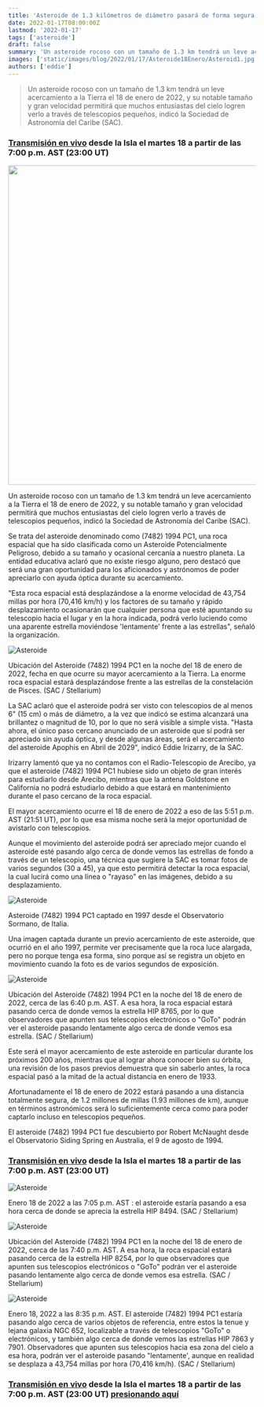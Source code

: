 ```yaml
---
title: 'Asteroide de 1.3 kilómetros de diámetro pasará de forma segura el 18 de enero de 2022'
date: 2022-01-17T08:00:00Z
lastmod: '2022-01-17'
tags: ['asteroide']
draft: false
summary: 'Un asteroide rocoso con un tamaño de 1.3 km tendrá un leve acercamiento a la Tierra el 18 de enero de 2022, y su notable tamaño y gran velocidad permitirá que muchos entusiastas del cielo logren verlo a través de telescopios pequeños, indicó la Sociedad de Astronomía del Caribe (SAC).'
images: ['static/images/blog/2022/01/17/Asteroide18Enero/Asteroid1.jpg']
authors: ['eddie']
---
```


> Un asteroide rocoso con un tamaño de 1.3 km tendrá un leve acercamiento a la Tierra el 18 de enero de 2022, y su notable tamaño y gran velocidad permitirá que muchos entusiastas del cielo logren verlo a través de telescopios pequeños, indicó la Sociedad de Astronomía del Caribe (SAC).

### [Transmisión en vivo](http://facebook.com/sociedad.astronomia) desde la Isla el martes 18 a partir de las 7:00 p.m. AST (23:00 UT)

<img src="/static/images/blog/2022/01/17/Asteroide18Enero/Asteroid1.jpg" width="650"/>

Un asteroide rocoso con un tamaño de 1.3 km tendrá un leve acercamiento a la Tierra el 18 de enero de 2022, y su notable tamaño y gran velocidad permitirá que muchos entusiastas del cielo logren verlo a través de telescopios pequeños, indicó la Sociedad de Astronomía del Caribe (SAC).

Se trata del asteroide denominado como (7482) 1994 PC1, una roca espacial que ha sido clasificada como un Asteroide Potencialmente Peligroso, debido a su tamaño y ocasional cercanía a nuestro planeta. La entidad educativa aclaró que no existe riesgo alguno, pero destacó que será una gran oportunidad para los aficionados y astrónomos de poder apreciarlo con ayuda óptica durante su acercamiento.

"Esta roca espacial está desplazándose a la enorme velocidad de 43,754 millas por hora (70,416 km/h) y los factores de su tamaño y rápido desplazamiento ocasionarán que cualquier persona que esté apuntando su telescopio hacia el lugar y en la hora indicada, podrá verlo luciendo como una aparente estrella moviéndose 'lentamente' frente a las estrellas", señaló la organización.

![Asteroide](/static/images/blog/2022/01/17/Asteroide18Enero/Ubicacion_Asteroide_7482_enero_18_a_las_7pm.jpg)
<div className="flex flex-wrap -mx-2 overflow-hidden xl:-mx-2">
  <div style={{color:'#cdc332', fontSize: 'smaller'}}>
    Ubicación del Asteroide (7482) 1994 PC1 en la noche del 18 de enero de 2022, fecha
en que ocurre su mayor acercamiento a la Tierra. La enorme roca espacial estará desplazándose frente a las estrellas de la constelación de Pisces.  (SAC / Stellarium)
  </div>
</div>

La SAC aclaró que el asteroide podrá ser visto con telescopios de al menos 6" (15 cm) o más de diámetro, a la vez que indicó se estima alcanzará una brillantez o magnitud de 10, por lo que no será visible a simple vista. "Hasta ahora, el único paso cercano anunciado de un asteroide que sí podrá ser apreciado sin ayuda óptica, y desde algunas áreas, será el acercamiento del asteroide Apophis en Abril de 2029",  indicó Eddie Irizarry, de la SAC.

Irizarry lamentó que ya no contamos con el Radio-Telescopio de Arecibo, ya que el asteroide (7482) 1994 PC1 hubiese sido un objeto de gran interés para estudiarlo desde Arecibo, mientras que la antena Goldstone en California no podrá estudiarlo debido a que estará en mantenimiento durante el paso cercano de la roca espacial.

El mayor acercamiento ocurre el 18 de enero de 2022 a eso de las 5:51 p.m. AST (21:51 UT), por lo que esa misma noche será la mejor oportunidad de avistarlo con telescopios. 

Aunque el movimiento del asteroide podrá ser apreciado mejor cuando el asteroide esté pasando algo cerca de donde vemos las estrellas de fondo a través de un telescopio, una técnica que sugiere la SAC es tomar fotos de varios segundos (30 a 45), ya que esto permitirá detectar la roca espacial, la cual lucirá como una línea o "rayaso" en las imágenes, debido a su desplazamiento.

![Asteroide](/static/images/blog/2022/01/17/Asteroide18Enero/Asteroide7482Sormano.jpg)
<div className="flex flex-wrap -mx-2 overflow-hidden xl:-mx-2">
  <div style={{color:'#cdc332', fontSize: 'smaller'}}>
    Asteroide (7482) 1994 PC1 captado en 1997 desde el Observatorio Sormano, de Italia.
  </div>
</div>

Una imagen captada durante un previo acercamiento de este asteroide, que ocurrió en el año 1997, permite ver precisamente que la roca luce alargada, pero no porque tenga esa forma, sino porque así se registra un objeto en movimiento cuando la foto es de varios segundos de exposición.

![Asteroide](/static/images/blog/2022/01/17/Asteroide18Enero/ubic7482_645pm_cerca_hip8765.jpg)
<div className="flex flex-wrap -mx-2 overflow-hidden xl:-mx-2">
  <div style={{color:'#cdc332', fontSize: 'smaller'}}>
    Ubicación del Asteroide (7482) 1994 PC1 en la noche del 18 de enero de 2022, cerca de las 6:40 p.m. AST.   A esa hora, la roca espacial estará pasando cerca de donde vemos la estrella HIP 8765, por lo que observadores que apunten sus telescopios electrónicos o "GoTo" podrán ver el asteroide pasando lentamente algo cerca de donde vemos esa estrella. (SAC / Stellarium)
  </div>
</div>

Este será el mayor acercamiento de este asteroide en particular durante los próximos 200 años, mientras que al lograr ahora conocer bien su órbita, una revisión de los pasos previos demuestra que sin saberlo antes, la roca espacial pasó a la mitad de la actual distancia en enero de 1933.

Afortunadamente el 18 de enero de 2022 estará pasando a una distancia totalmente segura, de 1.2 millones de millas (1.93 millones de km), aunque en términos astronómicos será lo suficientemente cerca como para poder captarlo incluso en telescopios pequeños. 

El asteroide (7482) 1994 PC1 fue descubierto por Robert McNaught desde el Observatorio Siding Spring en Australia, el 9 de agosto de 1994. 

### [Transmisión en vivo](http://facebook.com/sociedad.astronomia) desde la Isla el martes 18 a partir de las 7:00 p.m. AST (23:00 UT)

![Asteroide](/static/images/blog/2022/01/17/Asteroide18Enero/ubic7482_705pm_cerca_hip8494.jpg)
<div className="flex flex-wrap -mx-2 overflow-hidden xl:-mx-2">
  <div style={{color:'#cdc332', fontSize: 'smaller'}}>
    Enero 18 de 2022 a las 7:05 p.m. AST :  el asteroide estaría pasando a esa hora cerca de donde se aprecia la estrella HIP 8494. (SAC / Stellarium)
  </div>
</div>

![Asteroide](/static/images/blog/2022/01/17/Asteroide18Enero/ubic7482_705pm_cerca_hip8494.jpg)
<div className="flex flex-wrap -mx-2 overflow-hidden xl:-mx-2">
  <div style={{color:'#cdc332', fontSize: 'smaller'}}>
    Ubicación del Asteroide (7482) 1994 PC1 en la noche del 18 de enero de 2022, cerca de las 7:40 p.m. AST. A esa hora, la roca espacial estará pasando cerca de la estrella HIP 8254, por lo que observadores que apunten sus telescopios electrónicos o "GoTo" podrán ver el asteroide pasando lentamente algo cerca de donde vemos esa estrella. (SAC / Stellarium)
  </div>
</div>

![Asteroide](/static/images/blog/2022/01/17/Asteroide18Enero/ubic7482_835pm_.jpg)
<div className="flex flex-wrap -mx-2 overflow-hidden xl:-mx-2">
  <div style={{color:'#cdc332', fontSize: 'smaller'}}>
    Enero 18, 2022 a las 8:35 p.m. AST. El asteroide (7482) 1994 PC1 estaría pasando algo cerca de varios objetos de referencia, entre estos la tenue y lejana galaxia NGC 652, localizable a través de telescopios "GoTo" o electrónicos, y también algo cerca de donde vemos las estrellas HIP 7863  y  7901. Observadores que apunten sus telescopios hacia esa zona del cielo a esa hora, podrán ver el asteroide pasando "lentamente', aunque en realidad se desplaza a 43,754 millas por hora (70,416 km/h). (SAC / Stellarium)
  </div>
</div>

### [Transmisión en vivo](http://facebook.com/sociedad.astronomia) desde la Isla el martes 18 a partir de las 7:00 p.m. AST (23:00 UT) [presionando aquí](http://facebook.com/sociedad.astronomia)
